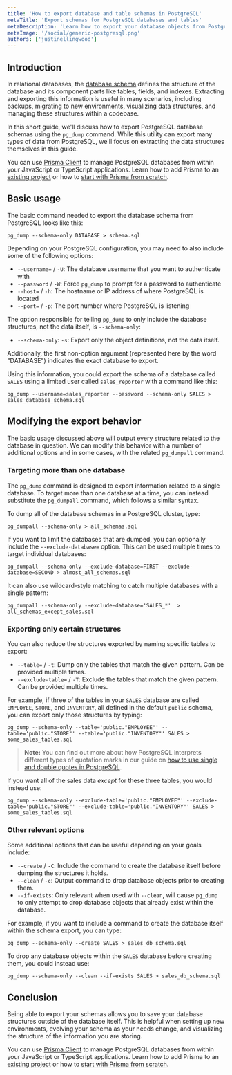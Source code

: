 ```yaml
---
title: 'How to export database and table schemas in PostgreSQL'
metaTitle: 'Export schemas for PostgreSQL databases and tables'
metaDescription: 'Learn how to export your database objects from PostgreSQL for analysis, migrating, backups, and more.'
metaImage: '/social/generic-postgresql.png'
authors: ['justinellingwood']
---
```


## Introduction

In relational databases, the [database schema](/intro/database-glossary#schema) defines the structure of the database and its component parts like tables, fields, and indexes. Extracting and exporting this information is useful in many scenarios, including backups, migrating to new environments, visualizing data structures, and managing these structures within a codebase.

In this short guide, we'll discuss how to export PostgreSQL database schemas using the `pg_dump` command. While this utility can export many types of data from PostgreSQL, we'll focus on extracting the data structures themselves in this guide.

<PrismaOutlinks>

You can use [Prisma Client](https://www.prisma.io/docs/concepts/components/prisma-client) to manage PostgreSQL databases from within your JavaScript or TypeScript applications. Learn how to add Prisma to an [existing project](https://www.prisma.io/docs/getting-started/setup-prisma/add-to-existing-project/relational-databases-typescript-postgresql) or how to [start with Prisma from scratch](https://www.prisma.io/docs/getting-started/setup-prisma/start-from-scratch/relational-databases-typescript-postgresql).

</PrismaOutlinks>

## Basic usage

The basic command needed to export the database schema from PostgreSQL looks like this:

```shell
pg_dump --schema-only DATABASE > schema.sql
```

Depending on your PostgreSQL configuration, you may need to also include some of the following options:

- `--username=` / `-U`: The database username that you want to authenticate with
- `--password` / `-W`: Force `pg_dump` to prompt for a password to authenticate
- `--host=` / `-h`: The hostname or IP address of where PostgreSQL is located
- `--port=` / `-p`: The port number where PostgreSQL is listening

The option responsible for telling `pg_dump` to only include the database structures, not the data itself, is `--schema-only`:

- `--schema-only`: `-s`: Export only the object definitions, not the data itself.

Additionally, the first non-option argument (represented here by the word "DATABASE") indicates the exact database to export.

Using this information, you could export the schema of a database called `SALES` using a limited user called `sales_reporter` with a command like this:

```command
pg_dump --username=sales_reporter --password --schema-only SALES > sales_database_schema.sql
```

## Modifying the export behavior

The basic usage discussed above will output every structure related to the database in question. We can modify this behavior with a number of additional options and in some cases, with the related `pg_dumpall` command.

### Targeting more than one database

The `pg_dump` command is designed to export information related to a single database. To target more than one database at a time, you can instead substitute the `pg_dumpall` command, which follows a similar syntax.

To dump all of the database schemas in a PostgreSQL cluster, type:

```command
pg_dumpall --schema-only > all_schemas.sql
```

If you want to limit the databases that are dumped, you can optionally include the `--exclude-database=` option. This can be used multiple times to target individual databases:

```command
pg_dumpall --schema-only --exclude-database=FIRST --exclude-database=SECOND > almost_all_schemas.sql
```

It can also use wildcard-style matching to catch multiple databases with a single pattern:

```command
pg_dumpall --schema-only --exclude-database='SALES_*'  > all_schemas_except_sales.sql
```

### Exporting only certain structures

You can also reduce the structures exported by naming specific tables to export:

- `--table=` / `-t`: Dump only the tables that match the given pattern. Can be provided multiple times.
- `--exclude-table=` / `-T`: Exclude the tables that match the given pattern. Can be provided multiple times.

For example, if three of the tables in your `SALES` database are called `EMPLOYEE`, `STORE`, and `INVENTORY`, all defined in the default `public` schema, you can export only those structures by typing:

```command
pg_dump --schema-only --table='public."EMPLOYEE"' --table='public."STORE"' --table='public."INVENTORY"' SALES > some_sales_tables.sql
```

> **Note:** You can find out more about how PostgreSQL interprets different types of quotation marks in our guide on [how to use single and double quotes in PostgreSQL](https://www.prisma.io/dataguide/postgresql/short-guides/quoting-rules).

If you want all of the sales data _except_ for these three tables, you would instead use:

```command
pg_dump --schema-only --exclude-table='public."EMPLOYEE"' --exclude-table='public."STORE"' --exclude-table='public."INVENTORY"' SALES > some_sales_tables.sql
```

### Other relevant options

Some additional options that can be useful depending on your goals include:

- `--create` / `-C`: Include the command to create the database itself before dumping the structures it holds.
- `--clean` / `-c`: Output command to drop database objects prior to creating them.
- `--if-exists`: Only relevant when used with `--clean`, will cause `pg_dump` to only attempt to drop database objects that already exist within the database.

For example, if you want to include a command to create the database itself within the schema export, you can type:

```command
pg_dump --schema-only --create SALES > sales_db_schema.sql
```

To drop any database objects within the `SALES` database before creating them, you could instead use:

```command
pg_dump --schema-only --clean --if-exists SALES > sales_db_schema.sql
```

## Conclusion

Being able to export your schemas allows you to save your database structures outside of the database itself. This is helpful when setting up new environments, evolving your schema as your needs change, and visualizing the structure of the information you are storing.

<PrismaOutlinks>

You can use [Prisma Client](https://www.prisma.io/docs/concepts/components/prisma-client) to manage PostgreSQL databases from within your JavaScript or TypeScript applications. Learn how to add Prisma to an [existing project](https://www.prisma.io/docs/getting-started/setup-prisma/add-to-existing-project/relational-databases-typescript-postgresql) or how to [start with Prisma from scratch](https://www.prisma.io/docs/getting-started/setup-prisma/start-from-scratch/relational-databases-typescript-postgresql).

</PrismaOutlinks>
